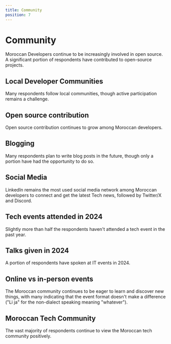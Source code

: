 ```yaml
---
title: Community
position: 7
---
```


# Community

Moroccan Developers continue to be increasingly involved in open source. A significant portion of respondents have contributed to open-source projects.

## Local Developer Communities

Many respondents follow local communities, though active participation remains a challenge.

<Chart id="community-q-0" title={false} />

## Open source contribution

Open source contribution continues to grow among Moroccan developers.

<Tabs>
  <TabItem title="2024">
    <Chart id="community-q-1" title={false} year={2024} />
  </TabItem>
  <TabItem title="2023">
    <Chart id="community-q-1" title={false} year={2023} />
  </TabItem>
  <TabItem title="2022">
    <Chart id="community-q-1" title={false} year={2022} />
  </TabItem>
</Tabs>

## Blogging

Many respondents plan to write blog posts in the future, though only a portion have had the opportunity to do so.

<Chart id="community-q-2" title={false} />

## Social Media

LinkedIn remains the most used social media network among Moroccan developers to connect and get the latest Tech news, followed by Twitter/X and Discord.

<Chart id="community-q-3" title={false} />

## Tech events attended in 2024

Slightly more than half the respondents haven't attended a tech event in the past year.

<Chart id="community-q-4" title={false} />

## Talks given in 2024

A portion of respondents have spoken at IT events in 2024.

<Chart id="community-q-5" title={false} />

## Online vs in-person events

The Moroccan community continues to be eager to learn and discover new things, with many indicating that the event format doesn't make a difference ("Li ja" for the non-dialect speaking meaning "whatever").

<Chart id="community-q-6" title={false} />

## Moroccan Tech Community

The vast majority of respondents continue to view the Moroccan tech community positively.

<Chart id="community-q-7" title={false} />
